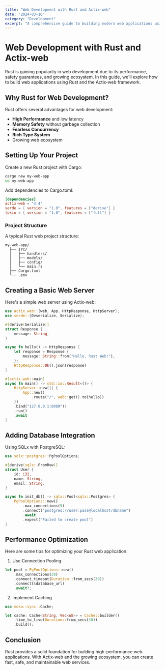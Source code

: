 ```yaml
---
title: "Web Development with Rust and Actix-web"
date: "2024-03-16"
category: "Development"
excerpt: "A comprehensive guide to building modern web applications using Rust and Actix-web framework, with focus on performance and type safety."
---
```


# Web Development with Rust and Actix-web

Rust is gaining popularity in web development due to its performance, safety guarantees, and growing ecosystem. In this guide, we'll explore how to build web applications using Rust and the Actix-web framework.

## Why Rust for Web Development?

Rust offers several advantages for web development:

- **High Performance** and low latency
- **Memory Safety** without garbage collection
- **Fearless Concurrency**
- **Rich Type System**
- Growing web ecosystem

## Setting Up Your Project

Create a new Rust project with Cargo:

```bash
cargo new my-web-app
cd my-web-app
```

Add dependencies to Cargo.toml:

```toml
[dependencies]
actix-web = "4.4"
serde = { version = "1.0", features = ["derive"] }
tokio = { version = "1.0", features = ["full"] }
```

### Project Structure

A typical Rust web project structure:

```text
my-web-app/
  ├── src/
  │   ├── handlers/
  │   ├── models/
  │   ├── config/
  │   └── main.rs
  ├── Cargo.toml
  └── .env
```

## Creating a Basic Web Server

Here's a simple web server using Actix-web:

```rust
use actix_web::{web, App, HttpResponse, HttpServer};
use serde::{Deserialize, Serialize};

#[derive(Serialize)]
struct Response {
    message: String,
}

async fn hello() -> HttpResponse {
    let response = Response {
        message: String::from("Hello, Rust Web!"),
    };
    HttpResponse::Ok().json(response)
}

#[actix_web::main]
async fn main() -> std::io::Result<()> {
    HttpServer::new(|| {
        App::new()
            .route("/", web::get().to(hello))
    })
    .bind("127.0.0.1:8080")?
    .run()
    .await
}
```

## Adding Database Integration

Using SQLx with PostgreSQL:

```rust
use sqlx::postgres::PgPoolOptions;

#[derive(sqlx::FromRow)]
struct User {
    id: i32,
    name: String,
    email: String,
}

async fn init_db() -> sqlx::Pool<sqlx::Postgres> {
    PgPoolOptions::new()
        .max_connections(5)
        .connect("postgres://user:pass@localhost/dbname")
        .await
        .expect("Failed to create pool")
}
```

## Performance Optimization

Here are some tips for optimizing your Rust web application:

1. Use Connection Pooling

```rust
let pool = PgPoolOptions::new()
    .max_connections(30)
    .connect_timeout(Duration::from_secs(30))
    .connect(&database_url)
    .await?;
```

2. Implement Caching

```rust
use moka::sync::Cache;

let cache: Cache<String, Vec<u8>> = Cache::builder()
    .time_to_live(Duration::from_secs(30))
    .build();
```

## Conclusion

Rust provides a solid foundation for building high-performance web applications. With Actix-web and the growing ecosystem, you can create fast, safe, and maintainable web services.
